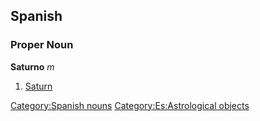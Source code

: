 == Spanish == 
=== Proper Noun === 
'''Saturno''' ''m'' 
# [[Saturn]] 
[[Category:Spanish nouns]]
[[Category:Es:Astrological objects]]